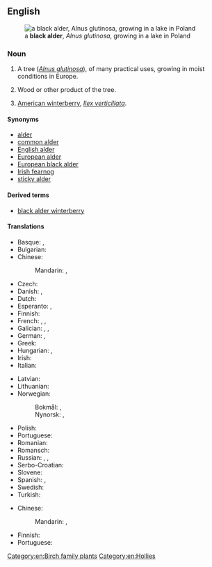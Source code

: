 ==English==
{{wikipedia|Alnus glutinosa}}
{{wikipedia|Ilex verticillata}}
[[File:Alder in lake.jpg|thumb|a '''black alder''', ''Alnus glutinosa'', growing in a lake in Poland]]

===Noun===
{{en-noun|~}}

# {{lb|en|countable|uncountable}} A tree (''[[Alnus glutinosa]]''), of many practical uses, growing in moist conditions in Europe.
# {{lb|en|uncountable}} Wood or other product of the tree.
# [[American winterberry]], ''[[Ilex verticillata]]''.

====Synonyms====
* [[alder]]
* [[common alder]]
* [[English alder]]
* [[European alder]]
* [[European black alder]]
* [[Irish fearnog]]
* [[sticky alder]]

====Derived terms====
* [[black alder winterberry]] {{q|Ilex verticillata}}

====Translations====
{{trans-top|''Alnus glutinosa'' tree}}
* Basque: {{t|eu|haltz beltza}}, {{t|eu|haltz arrunta}}
* Bulgarian: {{t-needed|bg}}
* Chinese:
*: Mandarin: {{t|cmn|歐洲桤木}}, {{t|cmn|欧洲桤木|tr=Ōuzhōu qīmù}}
* Czech: {{t-needed|cs}}
* Danish: {{t|da|rødel|c}}, {{t|da|rød-el|c}}
* Dutch: {{t|nl|zwarte els|m}}
* Esperanto: {{t|eo|nigra alno}}, {{t|eo|glueca alno}}
* Finnish: {{t+|fi|tervaleppä}}
* French: {{t|fr|aulne glutineux|m}}, {{t|fr|aulne noir|m}}, {{t|fr|aulne poisseux|m}}
* Galician: {{t+|gl|amieiro|m}}, {{t+|gl|abeneiro|m}}, {{t+|gl|ameneiro|m}}
* German: {{t+|de|Schwarzerle|f}}, {{t|de|Schwarz-Erle|f}} {{qualifier|technical}}
* Greek: {{t|el|[[μαύρος]] [[άλνος]]|m}}
* Hungarian: {{t|hu|mézgás éger}}, {{t|hu|enyves éger}}
* Irish: {{t-needed|ga}}
* Italian: {{t|it|ontano nero|m}}
{{trans-mid}}
* Latvian: {{t|lv|melnalksnis|m}}
* Lithuanian: {{t|lt|juodalksnis|m}}
* Norwegian:
*: Bokmål: {{t|nb|svartolder|m|f}}, {{t+|nb|svartor|m|f}}
*: Nynorsk: {{t|nn|svartolder|m|f}}, {{t|nn|svartor|m|f}}
* Polish: {{t|pl|olsza czarna|f}}
* Portuguese: {{t+|pt|amieiro|m}}
* Romanian: {{t-needed|ro}}
* Romansch: {{t|rm|ogn nair|m}}
* Russian: {{t|ru|ольха́ кле́йкая|f}}, {{t|ru|ольха́ чёрная|f}}, {{t|ru|ольха́ европе́йская|f}}
* Serbo-Croatian: {{t-needed|sh}}
* Slovene: {{t|sl|črna jelša}}
* Spanish: {{qualifier|Castilian Spanish}} {{t+|es|aliso|m}}, {{qualifier|Castilian Spanish}} {{t+|es|alisos|m-p}}
* Swedish: {{t+|sv|klibbal|c}}
* Turkish: {{t-needed|tr}}
{{trans-bottom}}

{{trans-top|wood or other product}}
* Chinese:
*: Mandarin: {{t|cmn|歐洲桤木}}, {{t|cmn|欧洲桤木|tr=Ōuzhōu qīmù}}
{{trans-mid}}
* Finnish: {{t+|fi|tervaleppä}}
* Portuguese: {{t+|pt|amieiro|m}}
{{trans-bottom}}

{{trans-see|American winterberry}}

[[Category:en:Birch family plants]]
[[Category:en:Hollies]]